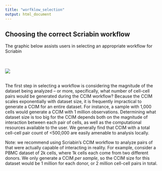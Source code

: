 ```yaml
---
title: "worfklow_selection"
output: html_document
---
```


## Choosing the correct Scriabin workflow ##

The graphic below assists users in selecting an appropriate workflow for Scriabin

<br><br> ![](vignettes/workflow_selection.png) <br><br>

The first step in selecting a workflow is considering the magnitude of the dataset being analyzed -- or more, specifically, what number of cell-cell pairs would be generated during the CCIM workflow? Because the CCIM scales exponentially with dataset size, it is frequently impractical to generate a CCIM for an entire dataset. For instance, a sample with 1,000 cells would generate a CCIM with 1 million observations. Determining what dataset size is too big for the CCIM depends both on the magnitude of interaction between each pair of cells, as well as the computational resources available to the user. We generally find that CCIM with a total cell-cell pair count of <500,000 are easily amenable to analysis locally. 

Note: we recommend using Scriabin's CCIM workflow to analyze pairs of that were actually capable of interacting in reality. For example, consider a PBMC dataset of 2k cells, where 1k cells each come from two different donors. We only generate a CCIM *per sample*, so the CCIM size for this dataset would be 1 million for each donor, or 2 million cell-cell pairs in total. 
